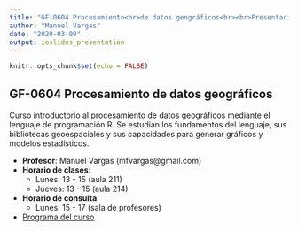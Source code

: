```yaml
---
title: "GF-0604 Procesamiento<br>de datos geográficos<br><br>Presentación del curso"
author: "Manuel Vargas"
date: "2020-03-09"
output: ioslides_presentation
---
```


```r
knitr::opts_chunk$set(echo = FALSE)
```

## GF-0604 Procesamiento de datos geográficos
Curso introductorio al procesamiento de datos geográficos mediante el lenguaje de programación R. Se estudian los fundamentos del lenguaje, sus bibliotecas geoespaciales y sus capacidades para generar gráficos y modelos estadísticos.

* **Profesor**: Manuel Vargas (mfvargas@gmail.com)
* **Horario de clases**:
    + Lunes: 13 - 15 (aula 211)
    + Jueves: 13 - 15 (aula 214)
* **Horario de consulta**:
    + Lunes: 15 - 17 (sala de profesores)
* [Programa del curso](https://github.com/geoprocesamiento-2020i/00-presentacion/blob/master/doc/GF-0604%20-%20Procesamiento%20de%20datos%20geogr%C3%A1ficos%20-%20Programa%20del%20curso%20-%202020-I.pdf)